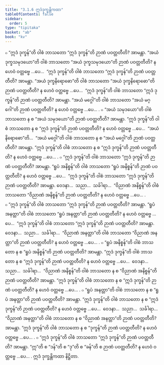 ```yaml
---
title: "3.1.6 ဣဒံဒုက္ခန္တိကထာ"
tableOfContents: false
sidebar:
  order: 5
type: "tipitaka"
basket: "ab"
book: "kv"
---
```



<DynamicBreadcrumb />

<Division number="618" book="kv">

<Paragraph number="2046" book="kv">
๐ “ဣဒံ ဒုက္ခန်”တိ ဝါစံ ဘာသတော “ဣဒံ ဒုက္ခန်”တိ ဉာဏံ ပဝတ္တတီတိ? အာမန္တာ. “အယံ ဒုက္ခသမုဒယော”တိ ဝါစံ ဘာသတော “အယံ ဒုက္ခသမုဒယော”တိ ဉာဏံ ပဝတ္တတီတိ? န ဟေဝံ ဝတ္တဗ္ဗေ …ပေ…  “ဣဒံ ဒုက္ခန်”တိ ဝါစံ ဘာသတော “ဣဒံ ဒုက္ခန်”တိ ဉာဏံ ပဝတ္တတီတိ? အာမန္တာ. “အယံ ဒုက္ခနိရောဓော”တိ ဝါစံ ဘာသတော “အယံ ဒုက္ခနိရောဓော”တိ ဉာဏံ ပဝတ္တတီတိ? န ဟေဝံ ဝတ္တဗ္ဗေ …ပေ…  “ဣဒံ ဒုက္ခန်”တိ ဝါစံ ဘာသတော “ဣဒံ ဒုက္ခန်”တိ ဉာဏံ ပဝတ္တတီတိ? အာမန္တာ. “အယံ မဂ္ဂေါ”တိ ဝါစံ ဘာသတော “အယံ မဂ္ဂေါ”တိ ဉာဏံ ပဝတ္တတီတိ? န ဟေဝံ ဝတ္တဗ္ဗေ …ပေ… .
</Paragraph>

<Paragraph number="2047" book="kv">
๐ “အယံ သမုဒယော”တိ ဝါစံ ဘာသတော န စ “အယံ သမုဒယော”တိ ဉာဏံ ပဝတ္တတီတိ? အာမန္တာ. “ဣဒံ ဒုက္ခန်”တိ ဝါစံ ဘာသတော န စ “ဣဒံ ဒုက္ခန်”တိ ဉာဏံ ပဝတ္တတီတိ? န ဟေဝံ ဝတ္တဗ္ဗေ …ပေ…  “အယံ နိရောဓော”တိ…  “အယံ မဂ္ဂေါ”တိ ဝါစံ ဘာသတော န စ “အယံ မဂ္ဂေါ”တိ ဉာဏံ ပဝတ္တတီတိ? အာမန္တာ. “ဣဒံ ဒုက္ခန်”တိ ဝါစံ ဘာသတော န စ “ဣဒံ ဒုက္ခန်”တိ ဉာဏံ ပဝတ္တတီတိ? န ဟေဝံ ဝတ္တဗ္ဗေ …ပေ… .
</Paragraph>

</Division>
<Division number="619" book="kv">

<Paragraph number="2048" book="kv">
๐ “ဣဒံ ဒုက္ခန်”တိ ဝါစံ ဘာသတော “ဣဒံ ဒုက္ခန်”တိ ဉာဏံ ပဝတ္တတီတိ? အာမန္တာ. “ရူပံ အနိစ္စန်”တိ ဝါစံ ဘာသတော “ရူပံ အနိစ္စန်”တိ ဉာဏံ ပဝတ္တတီတိ? န ဟေဝံ ဝတ္တဗ္ဗေ …ပေ…  “ဣဒံ ဒုက္ခန်”တိ ဝါစံ ဘာသတော “ဣဒံ ဒုက္ခန်”တိ ဉာဏံ ပဝတ္တတီတိ? အာမန္တာ. ဝေဒနာ…  သညာ…  သင်္ခါရာ…  “ဝိညာဏံ အနိစ္စန်”တိ ဝါစံ ဘာသတော “ဝိညာဏံ အနိစ္စန်”တိ ဉာဏံ ပဝတ္တတီတိ? န ဟေဝံ ဝတ္တဗ္ဗေ …ပေ… .
</Paragraph>

<Paragraph number="2049" book="kv">
๐ “ဣဒံ ဒုက္ခန်”တိ ဝါစံ ဘာသတော “ဣဒံ ဒုက္ခန်”တိ ဉာဏံ ပဝတ္တတီတိ? အာမန္တာ. “ရူပံ အနတ္တာ”တိ ဝါစံ ဘာသတော “ရူပံ အနတ္တာ”တိ ဉာဏံ ပဝတ္တတီတိ? န ဟေဝံ ဝတ္တဗ္ဗေ …ပေ…  “ဣဒံ ဒုက္ခန်”တိ ဝါစံ ဘာသတော “ဣဒံ ဒုက္ခန်”တိ ဉာဏံ ပဝတ္တတီတိ? အာမန္တာ. ဝေဒနာ…  သညာ…  သင်္ခါရာ…  “ဝိညာဏံ အနတ္တာ”တိ ဝါစံ ဘာသတော “ဝိညာဏံ အနတ္တာ”တိ ဉာဏံ ပဝတ္တတီတိ? န ဟေဝံ ဝတ္တဗ္ဗေ …ပေ… .
</Paragraph>

<Paragraph number="2050" book="kv">
๐ “ရူပံ အနိစ္စန်”တိ ဝါစံ ဘာသတော န စ “ရူပံ အနိစ္စန်”တိ ဉာဏံ ပဝတ္တတီတိ? အာမန္တာ. “ဣဒံ ဒုက္ခန်”တိ ဝါစံ ဘာသတော န စ “ဣဒံ ဒုက္ခန်”တိ ဉာဏံ ပဝတ္တတီတိ? န ဟေဝံ ဝတ္တဗ္ဗေ …ပေ…  ဝေဒနာ…  သညာ…  သင်္ခါရာ…  “ဝိညာဏံ အနိစ္စန်”တိ ဝါစံ ဘာသတော န စ “ဝိညာဏံ အနိစ္စန်”တိ ဉာဏံ ပဝတ္တတီတိ? အာမန္တာ. “ဣဒံ ဒုက္ခန်”တိ ဝါစံ ဘာသတော န စ “ဣဒံ ဒုက္ခန်”တိ ဉာဏံ ပဝတ္တတီတိ? န ဟေဝံ ဝတ္တဗ္ဗေ …ပေ… .
</Paragraph>

<Paragraph number="2051" book="kv">
๐ “ရူပံ အနတ္တာ”တိ ဝါစံ ဘာသတော န စ “ရူပံ အနတ္တာ”တိ ဉာဏံ ပဝတ္တတီတိ? အာမန္တာ. “ဣဒံ ဒုက္ခန်”တိ ဝါစံ ဘာသတော န စ “ဣဒံ ဒုက္ခန်”တိ ဉာဏံ ပဝတ္တတီတိ? န ဟေဝံ ဝတ္တဗ္ဗေ …ပေ…  ဝေဒနာ…  သညာ…  သင်္ခါရာ…  “ဝိညာဏံ အနတ္တာ”တိ ဝါစံ ဘာသတော န စ “ဝိညာဏံ အနတ္တာ”တိ ဉာဏံ ပဝတ္တတီတိ? အာမန္တာ. “ဣဒံ ဒုက္ခန်”တိ ဝါစံ ဘာသတော န စ “ဒုက္ခန်”တိ ဉာဏံ ပဝတ္တတီတိ? န ဟေဝံ ဝတ္တဗ္ဗေ …ပေ… .
</Paragraph>

</Division>
<Division number="620" book="kv">

<Paragraph number="2052" book="kv">
๐ “ဣဒံ ဒုက္ခန်”တိ ဝါစံ ဘာသတော “ဣဒံ ဒုက္ခန်”တိ ဉာဏံ ပဝတ္တတီတိ? အာမန္တာ. “ဣ”တိ စ “ဒန်”တိ စ “ဒု”တိ စ “ခန်”တိ စ ဉာဏံ ပဝတ္တတီတိ? န ဟေဝံ ဝတ္တဗ္ဗေ …ပေ… .

</Paragraph>
</Division>

<Paragraph number="2053" type="center" book="kv">
ဣဒံ ဒုက္ခန္တိကထာ နိဋ္ဌိတာ.
</Paragraph>
